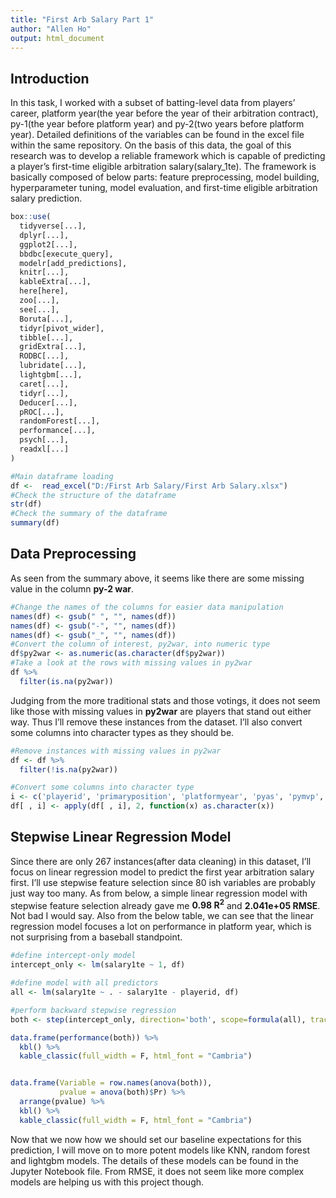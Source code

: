 ---
title: "First Arb Salary Part 1"
author: "Allen Ho"
output: html_document
---

## Introduction  
In this task, I worked with a subset of batting-level data from players' career, platform year(the year before the year of their arbitration contract), py-1(the year before platform year) and py-2(two years before platform year). Detailed definitions of the variables can be found in the excel file within the same repository. On the basis of this data, the goal of this research was to develop a reliable framework which is capable of predicting a player’s first-time eligible arbitration salary(salary_1te). The framework is basically composed of below parts: feature preprocessing, model building, hyperparameter tuning, model evaluation, and first-time eligible arbitration salary prediction.
```{r Library, include=FALSE, warning = FALSE}
box::use(
  tidyverse[...],
  dplyr[...],
  ggplot2[...],
  bbdbc[execute_query],
  modelr[add_predictions],
  knitr[...],
  kableExtra[...],
  here[here],
  zoo[...],
  see[...],
  Boruta[...],
  tidyr[pivot_wider],
  tibble[...],
  gridExtra[...],
  RODBC[...],
  lubridate[...],
  lightgbm[...],
  caret[...],
  tidyr[...],
  Deducer[...],
  pROC[...],
  randomForest[...],
  performance[...],
  psych[...],
  readxl[...]
)
```

```{r Main Dataset Loading and structure, echo = TRUE, warning = FALSE}
#Main dataframe loading
df <-  read_excel("D:/First Arb Salary/First Arb Salary.xlsx")
#Check the structure of the dataframe
str(df)
#Check the summary of the dataframe
summary(df)
```

## Data Preprocessing  
As seen from the summary above, it seems like there are some missing value in the column **py-2 war**.  
```{r Missing Value Detection, echo = TRUE, warning = FALSE}
#Change the names of the columns for easier data manipulation
names(df) <- gsub(" ", "", names(df))
names(df) <- gsub("-", "", names(df))
names(df) <- gsub("_", "", names(df))
#Convert the column of interest, py2war, into numeric type
df$py2war <- as.numeric(as.character(df$py2war))
#Take a look at the rows with missing values in py2war
df %>%
  filter(is.na(py2war))
```

Judging from the more traditional stats and those votings, it does not seem like those with missing values in **py2war** are players that stand out either way. Thus I'll remove these instances from the dataset. I'll also convert some columns into character types as they should be.  
```{r Data Preprocessing, echo = TRUE, warning = FALSE}
#Remove instances with missing values in py2war
df <- df %>%
  filter(!is.na(py2war))

#Convert some columns into character type
i <- c('playerid', 'primaryposition', 'platformyear', 'pyas', 'pymvp', 'pyss', 'py1as', 'py1mvp', 'py1ss', 'py2as', 'py2mvp', 'py2ss') 
df[ , i] <- apply(df[ , i], 2, function(x) as.character(x))
```

## Stepwise Linear Regression Model  
Since there are only 267 instances(after data cleaning) in this dataset, I'll focus on linear regression model to predict the first year arbitration salary first. I'll use stepwise feature selection since 80 ish variables are probably just way too many. As from below, a simple linear regression model with stepwise feature selection already gave me **0.98 R^2^** and **2.041e+05 RMSE**. Not bad I would say. Also from the below table, we can see that the linear regression model focuses a lot on performance in platform year, which is not surprising from a baseball standpoint.  
```{r Linear Regression, echo = TRUE, warning = FALSE}

#define intercept-only model
intercept_only <- lm(salary1te ~ 1, df)

#define model with all predictors
all <- lm(salary1te ~ . - salary1te - playerid, df)

#perform backward stepwise regression
both <- step(intercept_only, direction='both', scope=formula(all), trace=0)

data.frame(performance(both)) %>%
  kbl() %>%
  kable_classic(full_width = F, html_font = "Cambria")


data.frame(Variable = row.names(anova(both)),
           pvalue = anova(both)$Pr) %>%
  arrange(pvalue) %>%
  kbl() %>%
  kable_classic(full_width = F, html_font = "Cambria")

```

Now that we now how we should set our baseline expectations for this prediction, I will move on to more potent models like KNN, random forest and lightgbm models. The details of these models can be found in the Jupyter Notebook file. From RMSE, it does not seem like more complex models are helping us with this project though.  
